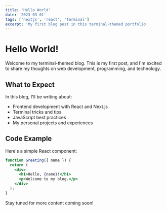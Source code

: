 ```yaml
---
title: 'Hello World'
date: '2023-03-01'
tags: ['nextjs', 'react', 'terminal']
excerpt: 'My first blog post in this terminal-themed portfolio'
---
```


# Hello World!

Welcome to my terminal-themed blog. This is my first post, and I'm excited to share my thoughts on web development, programming, and technology.

## What to Expect

In this blog, I'll be writing about:

- Frontend development with React and Next.js
- Terminal tricks and tips
- JavaScript best practices
- My personal projects and experiences

## Code Example

Here's a simple React component:

```jsx
function Greeting({ name }) {
  return (
    <div>
      <h1>Hello, {name}!</h1>
      <p>Welcome to my blog.</p>
    </div>
  );
}
```

Stay tuned for more content coming soon!
